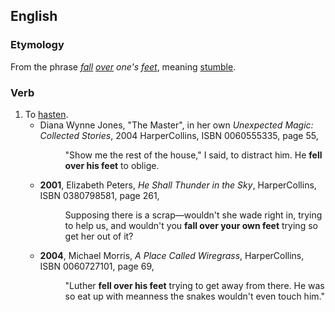 ==English==
===Etymology===
From the phrase ''[[fall]] [[over]] one's [[feet]]'', meaning [[stumble]].
===Verb===
{{en-verb|falls over one's feet|falling over one's feet|fell over one's feet|fallen over one's feet}}
#To [[hasten]].
#*Diana Wynne Jones, "The Master", in her own ''Unexpected Magic: Collected Stories'', 2004 HarperCollins, ISBN 0060555335, page 55,
#*:"Show me the rest of the house," I said, to distract him. He '''fell over his feet''' to oblige.
#*'''2001''', Elizabeth Peters, ''He Shall Thunder in the Sky'', HarperCollins, ISBN 0380798581, page 261,
#*:Supposing there is a scrap—wouldn't she wade right in, trying to help us, and wouldn't you '''fall over your own feet''' trying so get her out of it?
#*'''2004''', Michael Morris, ''A Place Called Wiregrass'', HarperCollins, ISBN 0060727101, page 69,
#*:"Luther '''fell over his feet''' trying to get away from there. He was so eat up with meanness the snakes wouldn't even touch him."